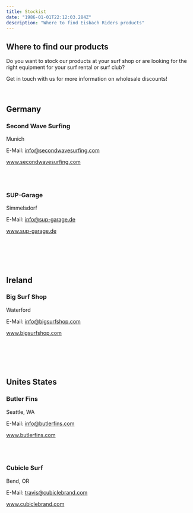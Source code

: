 ```yaml
---
title: Stockist
date: "1986-01-01T22:12:03.284Z"
description: "Where to find Eisbach Riders products"
---
```


<div style={{textAlign: 'center'}}>

## Where to find our products

Do you want to stock our products at your surf shop or are looking for the right equipment for your surf rental or surf club?

Get in touch with us for more information on wholesale discounts!

<br />

## Germany

### Second Wave Surfing

Munich

E-Mail: info@secondwavesurfing.com

www.secondwavesurfing.com

<br />
<br />
  
### SUP-Garage

Simmelsdorf

E-Mail: info@sup-garage.de

www.sup-garage.de

<br />
<br />
<br />
<br />

## Ireland

### Big Surf Shop

Waterford

E-Mail: info@bigsurfshop.com

www.bigsurfshop.com
  
<br />
<br />
<br />
<br />

## Unites States
  
### Butler Fins

Seattle, WA

E-Mail: info@butlerfins.com

www.butlerfins.com
  
<br />
<br />

### Cubicle Surf

Bend, OR

E-Mail: travis@cubiclebrand.com

www.cubiclebrand.com

</div>
